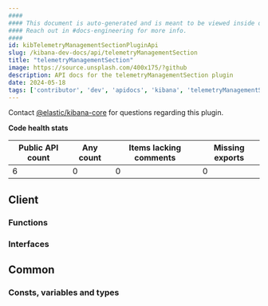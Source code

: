 ```yaml
---
####
#### This document is auto-generated and is meant to be viewed inside our experimental, new docs system.
#### Reach out in #docs-engineering for more info.
####
id: kibTelemetryManagementSectionPluginApi
slug: /kibana-dev-docs/api/telemetryManagementSection
title: "telemetryManagementSection"
image: https://source.unsplash.com/400x175/?github
description: API docs for the telemetryManagementSection plugin
date: 2024-05-18
tags: ['contributor', 'dev', 'apidocs', 'kibana', 'telemetryManagementSection']
---
```




Contact [@elastic/kibana-core](https://github.com/orgs/elastic/teams/kibana-core) for questions regarding this plugin.

**Code health stats**

| Public API count  | Any count | Items lacking comments | Missing exports |
|-------------------|-----------|------------------------|-----------------|
| 6 | 0 | 0 | 0 |

## Client

### Functions
<DocDefinitionList data={telemetryManagementSectionObj.client.functions}/>

### Interfaces
<DocDefinitionList data={telemetryManagementSectionObj.client.interfaces}/>

## Common

### Consts, variables and types
<DocDefinitionList data={telemetryManagementSectionObj.common.misc}/>

